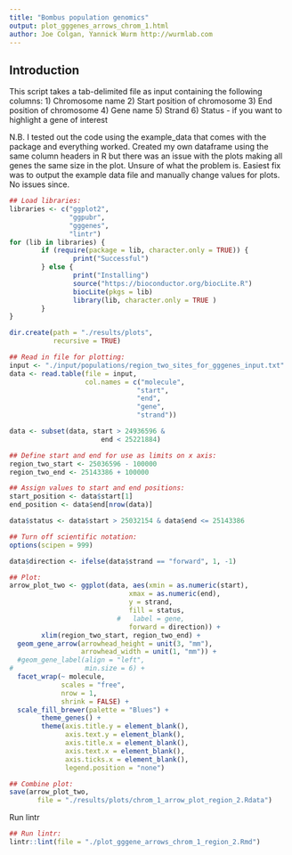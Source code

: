 ```yaml
---
title: "Bombus population genomics"
output: plot_gggenes_arrows_chrom_1.html
author: Joe Colgan, Yannick Wurm http://wurmlab.com
---
```


## Introduction
This script takes a tab-delimited file as input containing the following columns:
1) Chromosome name
2) Start position of chromosome
3) End position of chromosome
4) Gene name
5) Strand
6) Status - if you want to highlight a gene of interest

N.B. I tested out the code using the example_data that comes with the package and everything worked. Created my own dataframe using the same column headers in R but there was an issue with the plots making all genes
the same size in the plot. Unsure of what the problem is. Easiest fix
was to output the example data file and manually change values for plots. 
No issues since. 

```r
## Load libraries:
libraries <- c("ggplot2",
               "ggpubr",
               "gggenes",
               "lintr")
for (lib in libraries) {
        if (require(package = lib, character.only = TRUE)) {
                print("Successful")
        } else {
                print("Installing")
                source("https://bioconductor.org/biocLite.R")
                biocLite(pkgs = lib)
                library(lib, character.only = TRUE )
        }
}

dir.create(path = "./results/plots",
           recursive = TRUE)
```

```r
## Read in file for plotting:
input <- "./input/populations/region_two_sites_for_gggenes_input.txt"
data <- read.table(file = input,
                   col.names = c("molecule",
                                "start",
                                "end",
                                "gene",
                                "strand"))

data <- subset(data, start > 24936596 &
                       end < 25221884)

## Define start and end for use as limits on x axis:
region_two_start <- 25036596 - 100000
region_two_end <- 25143386 + 100000

## Assign values to start and end positions:
start_position <- data$start[1]
end_position <- data$end[nrow(data)]

data$status <- data$start > 25032154 & data$end <= 25143386

## Turn off scientific notation:
options(scipen = 999)

data$direction <- ifelse(data$strand == "forward", 1, -1)

## Plot:
arrow_plot_two <- ggplot(data, aes(xmin = as.numeric(start),
                              xmax = as.numeric(end),
                              y = strand,
                              fill = status,
                           #   label = gene,
                              forward = direction)) +
        xlim(region_two_start, region_two_end) +
  geom_gene_arrow(arrowhead_height = unit(3, "mm"),
                  arrowhead_width = unit(1, "mm")) +
  #geom_gene_label(align = "left",
#                  min.size = 6) +
  facet_wrap(~ molecule,
             scales = "free",
             nrow = 1,
             shrink = FALSE) +
  scale_fill_brewer(palette = "Blues") +
        theme_genes() +
        theme(axis.title.y = element_blank(),
              axis.text.y = element_blank(),
              axis.title.x = element_blank(),
              axis.text.x = element_blank(),
              axis.ticks.x = element_blank(),
              legend.position = "none")

## Combine plot:
save(arrow_plot_two,
       file = "./results/plots/chrom_1_arrow_plot_region_2.Rdata")
```

Run lintr

```r
## Run lintr:
lintr::lint(file = "./plot_gggene_arrows_chrom_1_region_2.Rmd")
```

